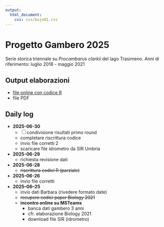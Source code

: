 ```yaml
---
output: 
  html_document: 
    css: css/bujo01.css
---
```


# Progetto Gambero 2025

Serie storica triennale su *Procambarus clarkii* del lago Trasimeno. Anni di riferimento: luglio 2018 - maggio 2021

## Output elaborazioni

-   [file online con codice R](https://bioglp.github.io/gambero2025/000.gambero2025.html)
-   file PDF

## Daily log
    
-   **2025-06-30**
    -   [ ] condivisione risultati primo round
    -   completare riscrittura codice
    -   invio file corretti 2
    -   scaricare file idrometro da SIR Umbria
-   **2025-06-29**
    -   richiesta revisione dati
-   **2025-06-28**
    -   ~~riscrittura codici R (parziale)~~
-   **2025-06-26**
    -   invio file corretti
-   **2025–06–25**
    -   invio dati Barbara (rivedere formato date)
    -   ~~recupero codici paper Biology 2021~~
    -   **incontro online su MSTeams**
        -   banca dati gambero 3 anni
        -   cfr. elaborazione Biology 2021
        -   download file SIR (idrometro)
